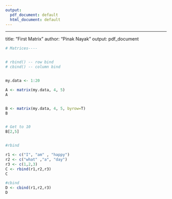 ```yaml
---
output:
  pdf_document: default
  html_document: default
---
```

---
title: "First Matrix"
author: "Pinak Nayak"
output: pdf_document


```r
# Matrices----


# rbind() -- row bind
# cbind() -- column bind


my.data <- 1:20

A <- matrix(my.data, 4, 5)
A


B <- matrix(my.data, 4, 5, byrow=T)
B


# Get to 10 
B[2,5]


#rbind

r1 <- c("I", "am" , "happy")
r2 <- c("what" ,"a", "day")
r3 <- c(1,2,3)
C <- rbind(r1,r2,r3)
C

#cbind
D <- cbind(r1,r2,r3)
D

```
